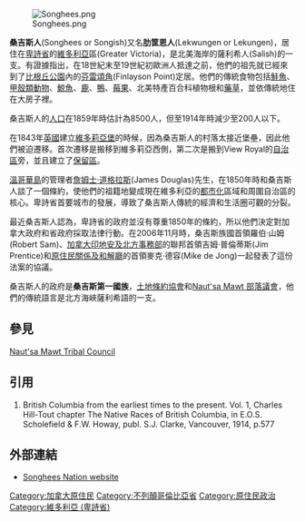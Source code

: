 [[Image:Songhees.png|thumb]]

'''桑吉斯人'''(Songhees or Songish)又名'''肋筐恩人'''(Lekwungen or Lekungen)，居住在[[卑詩省|卑詩省]]的[[維多利亞|維多利亞]]區(Greater Victoria)，是北美海岸的薩利希人(Salish)的一支。有證據指出，在18世紀末至19世紀初歐洲人抵達之前，他們的祖先就已經來到了[[比根丘公園|比根丘公園]]內的[[芬雷頌角|芬雷頌角]](Finlayson Point)定居。他們的傳統食物包括[[鮭魚|鮭魚]]、[[甲殼類動物|甲殼類動物]]、[[鯨魚|鯨魚]]、[[鹿|鹿]]、[[鴨|鴨]]、[[莓果|莓果]]、北美特產百合科植物根和[[藥草|藥草]]，並依傳統地住在大房子裡。

桑吉斯人的[[人口|人口]]在1859年時估計為8500人，但至1914年時減少至200人以下。

在1843年[[英國|英國]]建立[[維多莉亞堡|維多莉亞堡]]的時候，因為桑吉斯人的村落太接近堡壘，因此他們被迫遷移。首次遷移是搬移到維多莉亞西側，第二次是搬到View Royal的[[自治區|自治區]]旁，並且建立了[[保留區|保留區]]。

[[溫哥華島|溫哥華島]]的管理者[[詹姆士‧道格拉斯|詹姆士‧道格拉斯]](James Douglas)先生，在1850年時和桑吉斯人談了一個條約，使他們的祖籍地變成現在維多利亞的[[都市化|都市化]]區域和周圍自治區的核心。卑詩省首要城市的發展，導致了桑吉斯人傳統的經濟和生活圈可觀的分裂。

最近桑吉斯人認為，卑詩省的政府並沒有尊重1850年的條約，所以他們決定對加拿大政府和省政府採取法律行動。在2006年11月時，桑吉斯族國首領羅伯‧山姆(Robert Sam)、[[加拿大印地安及北方事務部|加拿大印地安及北方事務部]]的聯邦首領吉姆‧普倫蒂斯(Jim Prentice)和[[原住民關係及和解廳|原住民關係及和解廳]]的首領麥克‧德容(Mike de Jong)一起發表了這份法案的協議。

桑吉斯人的政府是'''桑吉斯第一國族'''，[[土地條約協會|土地條約協會]]和[[Naut'sa_Mawt_部落議會|Naut'sa Mawt 部落議會]]，他們的傳統語言是北方海峽薩利希語的一支。

== 參見 ==
[http://en.wikipedia.org/wiki/Naut%27sa_Mawt_Tribal_Council Naut'sa Mawt Tribal Council] {{Wayback|url=http://en.wikipedia.org/wiki/Naut%27sa_Mawt_Tribal_Council |date=20100313014831 }}

== 引用 ==
# British Columbia from the earliest times to the present. Vol. 1, Charles Hill-Tout chapter The Native Races of British Columbia, in E.O.S. Scholefield & F.W. Howay, publ. S.J. Clarke, Vancouver, 1914, p.577

== 外部連結 ==
* [http://www.songheesnation.com Songhees Nation website] {{Wayback|url=http://www.songheesnation.com/ |date=20151120113803 }}

[[Category:加拿大原住民|Category:加拿大原住民]]
[[Category:不列顛哥倫比亞省|Category:不列顛哥倫比亞省]]
[[Category:原住民政治|Category:原住民政治]]
[[Category:維多利亞_(卑詩省)|Category:維多利亞 (卑詩省)]]